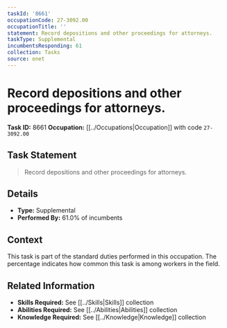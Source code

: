 ```yaml
---
taskId: '8661'
occupationCode: 27-3092.00
occupationTitle: ''
statement: Record depositions and other proceedings for attorneys.
taskType: Supplemental
incumbentsResponding: 61
collection: Tasks
source: onet
---
```

# Record depositions and other proceedings for attorneys.

**Task ID:** 8661
**Occupation:** [[../Occupations|Occupation]] with code `27-3092.00`

## Task Statement

> Record depositions and other proceedings for attorneys.

## Details

- **Type:** Supplemental
- **Performed By:** 61.0% of incumbents

## Context

This task is part of the standard duties performed in this occupation. The percentage indicates how common this task is among workers in the field.

## Related Information

- **Skills Required:** See [[../Skills|Skills]] collection
- **Abilities Required:** See [[../Abilities|Abilities]] collection
- **Knowledge Required:** See [[../Knowledge|Knowledge]] collection
